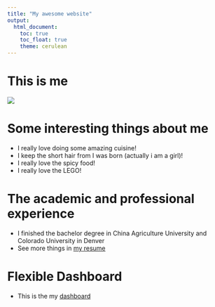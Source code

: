 ```yaml
---
title: "My awesome website"
output: 
  html_document:
    toc: true
    toc_float: true
    theme: cerulean
---
```


# This is me
![](me.jpg)

# Some interesting things about me

- I really love doing some amazing cuisine!
- I keep the short hair from I was born (actually i am a girl)!
- I really love the spicy food!
- I really love the LEGO!

# The academic and professional experience
- I finished the bachelor degree in China Agriculture University and Colorado University in Denver
- See more things in [my resume](cv.html)

# Flexible Dashboard 
- This is the my [dashboard](dashboard.html)
